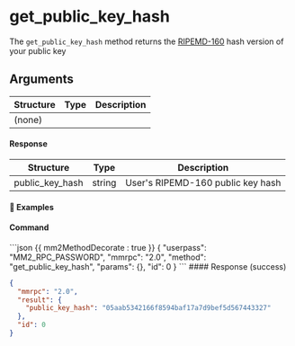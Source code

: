 # get_public_key_hash

The `get_public_key_hash` method returns the [RIPEMD-160](https://en.bitcoin.it/wiki/RIPEMD-160) hash version of your public key

## Arguments

| Structure | Type | Description |
| --------- | ---- | ----------- |
| (none)    |      |             |

#### Response

| Structure       | Type   | Description                       |
| --------------- | ------ | --------------------------------- |
| public_key_hash | string | User's RIPEMD-160 public key hash |

#### 📌 Examples

#### Command

<CodeGroup title="" tag="POST" label="get_public_key_hash">
```json {{ mm2MethodDecorate : true }}
{
  "userpass": "MM2_RPC_PASSWORD",
  "mmrpc": "2.0",
  "method": "get_public_key_hash",
  "params": {},
  "id": 0
}
```
</CodeGroup>


<CollapsibleSection expandedText='Hide Response' collapsedText='Show Response'>
#### Response (success)

```json
{
  "mmrpc": "2.0",
  "result": {
    "public_key_hash": "05aab5342166f8594baf17a7d9bef5d567443327"
  },
  "id": 0
}
```

</CollapsibleSection>
